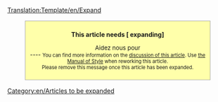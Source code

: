 <noinclude>[[Translation:Template/en/Expand]]</noinclude><div style="background: #ffffaa; border: 1px solid #aaaaaa; padding: 6pt; margin: 12pt 8%; width: 80%">
<center>'''This article needs [{{SERVER}}{{localurl:{{NAMESPACE}}:{{PAGENAME}}|action=edit}} expanding] '''</center>
<div style="text-align: center; font-size: 95%">Aidez nous pour '''{{{1}}}'''<br>
----
<small>You can find more information on the [[Talk:{{PAGENAME}}|discussion of this article]]. Use [[en/Wiki/Manual of Style|the Manual of Style]] when reworking this article.<br>Please remove this message once this article has been expanded.</small></div></div>
<includeonly>[[Category:en/Articles to be expanded]]</includeonly>